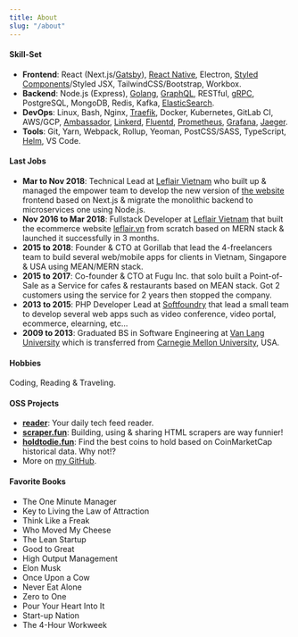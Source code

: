 ---
title: About
slug: "/about"
---

#### Skill-Set

- **Frontend**: React (Next.js/<u>Gatsby</u>), <u>React Native</u>, Electron, <u>Styled Components</u>/Styled JSX, TailwindCSS/Bootstrap, Workbox.
- **Backend**: Node.js (Express), <u>Golang</u>, <u>GraphQL</u>, RESTful, <u>gRPC</u>, PostgreSQL, MongoDB, Redis, Kafka, <u>ElasticSearch</u>.
- **DevOps**: Linux, Bash, Nginx, <u>Traefik</u>, Docker, Kubernetes, GitLab CI, AWS/GCP, <u>Ambassador</u>, <u>Linkerd</u>, <u>Fluentd</u>, <u>Prometheus</u>, <u>Grafana</u>, <u>Jaeger</u>.
- **Tools**: Git, Yarn, Webpack, Rollup, Yeoman, PostCSS/SASS, TypeScript, <u>Helm</u>, VS Code.

#### Last Jobs

- **Mar to Nov 2018**: Technical Lead at [Leflair Vietnam](https://leflair.vn) who built up & managed the empower team to develop the new version of [the website](https://leflair.vn) frontend based on Next.js & migrate the monolithic backend to microservices one using Node.js.
- **Nov 2016 to Mar 2018**: Fullstack Developer at [Leflair Vietnam](https://leflair.vn) that built the ecommerce website [leflair.vn](https://leflair.vn) from scratch based on MERN stack & launched it successfully in 3 months.
- **2015 to 2018**: Founder & CTO at Gorillab that lead the 4-freelancers team to build several web/mobile apps for clients in Vietnam, Singapore & USA using MEAN/MERN stack.
- **2015 to 2017**: Co-founder & CTO at Fugu Inc. that solo built a Point-of-Sale as a Service for cafes & restaurants based on MEAN stack. Got 2 customers using the service for 2 years then stopped the company.
- **2013 to 2015**: PHP Developer Lead at [Softfoundry](http://www.softfoundry.com) that lead a small team to develop several web apps such as video conference, video portal, ecommerce, elearning, etc...
- **2009 to 2013**: Graduated BS in Software Engineering at [Van Lang University](http://www.vanlanguni.edu.vn/) which is transferred from [Carnegie Mellon University](https://cmu.edu), USA.

#### Hobbies

Coding, Reading & Traveling.

#### OSS Projects

- [**reader**](https://github.com/gorillab/reader): Your daily tech feed reader.
- [**scraper.fun**](https://github.com/phatpham9/scraper.fun): Building, using & sharing HTML scrapers are way funnier!
- [**holdtodie.fun**](https://github.com/phatpham9/holdtodie.fun): Find the best coins to hold based on CoinMarketCap historical data. Why not!?
- More on [my GitHub](https://github.com/phatpham9).

#### Favorite Books

- The One Minute Manager
- Key to Living the Law of Attraction
- Think Like a Freak
- Who Moved My Cheese
- The Lean Startup
- Good to Great
- High Output Management
- Elon Musk
- Once Upon a Cow
- Never Eat Alone
- Zero to One
- Pour Your Heart Into It
- Start-up Nation
- The 4-Hour Workweek
